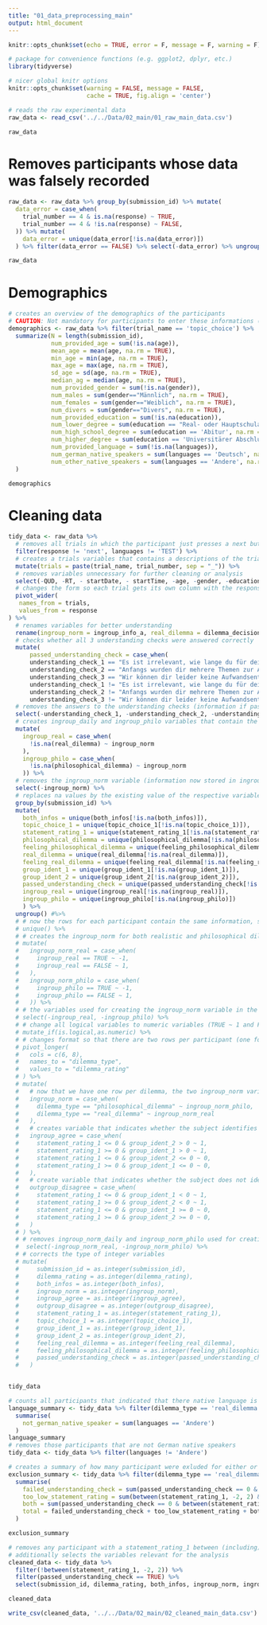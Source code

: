 ```yaml
---
title: "01_data_preprocessing_main"
output: html_document
---
```


```r

knitr::opts_chunk$set(echo = TRUE, error = F, message = F, warning = F)

```

```r

# package for convenience functions (e.g. ggplot2, dplyr, etc.)
library(tidyverse)

# nicer global knitr options
knitr::opts_chunk$set(warning = FALSE, message = FALSE, 
                      cache = TRUE, fig.align = 'center')
```


```r
# reads the raw experimental data
raw_data <- read_csv('../../Data/02_main/01_raw_main_data.csv')

raw_data
```

# Removes participants whose data was falsely recorded
```r
raw_data <- raw_data %>% group_by(submission_id) %>% mutate(
  data_error = case_when(
    trial_number == 4 & is.na(response) ~ TRUE,
    trial_number == 4 & !is.na(response) ~ FALSE,
  )) %>% mutate(
    data_error = unique(data_error[!is.na(data_error)])
  ) %>% filter(data_error == FALSE) %>% select(-data_error) %>% ungroup()

raw_data
```


# Demographics

```r
# creates an overview of the demographics of the participants
# CAUTION: Not mandatory for participants to enter these informations (therefore na values possible)
demographics <- raw_data %>% filter(trial_name == 'topic_choice') %>%
  summarize(N = length(submission_id),
            num_provided_age = sum(!is.na(age)),
            mean_age = mean(age, na.rm = TRUE),
            min_age = min(age, na.rm = TRUE),
            max_age = max(age, na.rm = TRUE),
            sd_age = sd(age, na.rm = TRUE),
            median_ag = median(age, na.rm = TRUE),
            num_provided_gender = sum(!is.na(gender)),
            num_males = sum(gender=="Männlich", na.rm = TRUE),
            num_females = sum(gender=="Weiblich", na.rm = TRUE),
            num_divers = sum(gender=="Divers", na.rm = TRUE),
            num_provided_education = sum(!is.na(education)),
            num_lower_degree = sum(education == "Real- oder Hauptschulabschluss", na.rm = TRUE),
            num_high_school_degree = sum(education == 'Abitur', na.rm = TRUE),
            num_higher_degree = sum(education == 'Universitärer Abschluss', na.rm = TRUE),
            num_provided_language = sum(!is.na(languages)),
            num_german_native_speakers = sum(languages == 'Deutsch', na.rm = TRUE),
            num_other_native_speakers = sum(languages == 'Andere', na.rm = TRUE)
  )

demographics
```


# Cleaning data

```r
tidy_data <- raw_data %>% 
  # removes all trials in which the participant just presses a next button and all test submissions
  filter(response != 'next', languages != 'TEST') %>%
  # creates a trials variables that contains a descriptions of the trial in the shape trialName_trialNumber
  mutate(trials = paste(trial_name, trial_number, sep = "_")) %>%
  # removes variables unnecessary for further cleaning or analysis
  select(-QUD, -RT, - startDate, - startTime, -age, -gender, -education, -question, -option1, -option2, -trial_name, -trial_number, -experiment_id) %>%
  # changes the form so each trial gets its own column with the response as value
  pivot_wider(
   names_from = trials,
   values_from = response
) %>%
  # renames variables for better understanding
  rename(ingroup_norm = ingroup_info_a, real_dilemma = dilemma_decision1_4, philosophical_dilemma = dilemma_decision2_4, feeling_real_dilemma = dilemma_decision1_5, feeling_philosophical_dilemma = dilemma_decision2_5) %>%
  # checks whether all 3 understanding checks were answered correctly
  mutate(
      passed_understanding_check = case_when(
      understanding_check_1 == "Es ist irrelevant, wie lange du für deine Antworten benötigt hast."&
      understanding_check_2 == "Anfangs wurden dir mehrere Themen zur Auswahl gestellt." &
      understanding_check_3 == "Wir können dir leider keine Aufwandsentschädigung oder VP Stunden anbieten, sind dir aber sehr dankbar." ~ TRUE,
      understanding_check_1 != "Es ist irrelevant, wie lange du für deine Antworten benötigt hast."|
      understanding_check_2 != "Anfangs wurden dir mehrere Themen zur Auswahl gestellt." |
      understanding_check_3 != "Wir können dir leider keine Aufwandsentschädigung oder VP Stunden anbieten, sind dir aber sehr dankbar." ~ FALSE)) %>%
  # removes the answers to the understanding checks (information if passed now contained in passed_understanding_check)
  select(-understanding_check_1, -understanding_check_2, -understanding_check_3) %>%
  # creates ingroup_daily and ingroup_philo variables that contain the ingroup norm in the rows of their dilemma version
  mutate(
    ingroup_real = case_when(
      !is.na(real_dilemma) ~ ingroup_norm
    ),
    ingroup_philo = case_when(
      !is.na(philosophical_dilemma) ~ ingroup_norm
    )) %>%
  # removes the ingroup_norm variable (information now stored in ingroup_philo and ingroup_real)
  select(-ingroup_norm) %>%
  # replaces na values by the existing value of the respective variable in other rows of the subject
  group_by(submission_id) %>%
  mutate(
    both_infos = unique(both_infos[!is.na(both_infos)]),
    topic_choice_1 = unique(topic_choice_1[!is.na(topic_choice_1)]),
    statement_rating_1 = unique(statement_rating_1[!is.na(statement_rating_1)]),
    philosophical_dilemma = unique(philosophical_dilemma[!is.na(philosophical_dilemma)]),
    feeling_philosophical_dilemma = unique(feeling_philosophical_dilemma[!is.na(feeling_philosophical_dilemma)]),
    real_dilemma = unique(real_dilemma[!is.na(real_dilemma)]),
    feeling_real_dilemma = unique(feeling_real_dilemma[!is.na(feeling_real_dilemma)]),
    group_ident_1 = unique(group_ident_1[!is.na(group_ident_1)]),
    group_ident_2 = unique(group_ident_2[!is.na(group_ident_2)]),
    passed_understanding_check = unique(passed_understanding_check[!is.na(passed_understanding_check)]),
    ingroup_real = unique(ingroup_real[!is.na(ingroup_real)]),
    ingroup_philo = unique(ingroup_philo[!is.na(ingroup_philo)])
    ) %>%
  ungroup() #%>%
  # # now the rows for each participant contain the same information, so they can be merged to obtain 1 row per participant
  # unique() %>%
  # # creates the ingroup_norm for both realistic and philosophical dilemma according to the coding of the original study: -1 if ingroup prefers active action (e.g. changing the direction of the train) and 1 if ingroup prefers passive action (e.g. not changing the direction of the train)
  # mutate(
  #   ingroup_norm_real = case_when(
  #     ingroup_real == TRUE ~ -1,
  #     ingroup_real == FALSE ~ 1,
  #   ),
  #   ingroup_norm_philo = case_when(
  #     ingroup_philo == TRUE ~ -1,
  #     ingroup_philo == FALSE ~ 1,
  #   )) %>%
  # # the variables used for creating the ingroup_norm variable in the previous step can now be dropped (info is contained in ingroup_norm)
  # select(-ingroup_real, -ingroup_philo) %>%
  # # change all logical variables to numeric variables (TRUE ~ 1 and FALSE ~ 0)
  # mutate_if(is.logical,as.numeric) %>%
  # # changes format so that there are two rows per participant (one for each dilemma) and creates the variable dilemma_version (denoting the type of dilemma) and dilemma_rating (the participant's decision for that dilemma)
  # pivot_longer(
  #   cols = c(6, 8),
  #   names_to = "dilemma_type",
  #   values_to = "dilemma_rating"
  # ) %>%
  # mutate(
  #   # now that we have one row per dilemma, the two ingroup_norm variables (daily and philo) can be reduced to one ingroup_norm variable
  #   ingroup_norm = case_when(
  #     dilemma_type == "philosophical_dilemma" ~ ingroup_norm_philo,
  #     dilemma_type == "real_dilemma" ~ ingroup_norm_real
  #   ),
  #   # creates variable that indicates whether the subject identifies with its ingroup
  #   ingroup_agree = case_when(
  #     statement_rating_1 <= 0 & group_ident_2 > 0 ~ 1,
  #     statement_rating_1 >= 0 & group_ident_1 > 0 ~ 1,
  #     statement_rating_1 <= 0 & group_ident_2 <= 0 ~ 0,
  #     statement_rating_1 >= 0 & group_ident_1 <= 0 ~ 0,
  #   ),
  #   # create variable that indicates whether the subject does not identify with its outgroup (again: statement_rating_1 = 0 not necessary)
  #   outgroup_disagree = case_when(
  #     statement_rating_1 <= 0 & group_ident_1 < 0 ~ 1,
  #     statement_rating_1 >= 0 & group_ident_2 < 0 ~ 1,
  #     statement_rating_1 <= 0 & group_ident_1 >= 0 ~ 0,
  #     statement_rating_1 >= 0 & group_ident_2 >= 0 ~ 0,
  #   )
  # ) %>%
  # # removes ingroup_norm_daily and ingroup_norm_philo used for creating the one ingroup_norm variable
  #  select(-ingroup_norm_real, -ingroup_norm_philo) %>%
  # # corrects the type of integer variables
  # mutate(
  #     submission_id = as.integer(submission_id),
  #     dilemma_rating = as.integer(dilemma_rating),
  #     both_infos = as.integer(both_infos),
  #     ingroup_norm = as.integer(ingroup_norm),
  #     ingroup_agree = as.integer(ingroup_agree),
  #     outgroup_disagree = as.integer(outgroup_disagree),
  #     statement_rating_1 = as.integer(statement_rating_1),
  #     topic_choice_1 = as.integer(topic_choice_1),
  #     group_ident_1 = as.integer(group_ident_1),
  #     group_ident_2 = as.integer(group_ident_2),
  #     feeling_real_dilemma = as.integer(feeling_real_dilemma),
  #     feeling_philosophical_dilemma = as.integer(feeling_philosophical_dilemma),
  #     passed_understanding_check = as.integer(passed_understanding_check)
  #   )


tidy_data
```

```r
# counts all participants that indicated that there native language is not German
language_summary <- tidy_data %>% filter(dilemma_type == 'real_dilemma') %>% 
  summarise(
    not_german_native_speaker = sum(languages == 'Andere')
  )
language_summary
# removes those participants that are not German native speakers
tidy_data <- tidy_data %>% filter(languages != 'Andere')

# creates a summary of how many participant were exluded for either or both reasons
exclusion_summary <- tidy_data %>% filter(dilemma_type == 'real_dilemma') %>%
  summarise(
    failed_understanding_check = sum(passed_understanding_check == 0 & !between(statement_rating_1, -2, 2)),
    too_low_statement_rating = sum(between(statement_rating_1, -2, 2) & passed_understanding_check != 0),
    both = sum(passed_understanding_check == 0 & between(statement_rating_1, -2, 2)),
    total = failed_understanding_check + too_low_statement_rating + both
  )

exclusion_summary
```

```r
# removes any participant with a statement_rating_1 between (including) -2 and 2 and all that failed the understanding check
# additionally selects the variables relevant for the analysis
cleaned_data <- tidy_data %>% 
  filter(!between(statement_rating_1, -2, 2)) %>%
  filter(passed_understanding_check == TRUE) %>% 
  select(submission_id, dilemma_rating, both_infos, ingroup_norm, ingroup_agree, outgroup_disagree, dilemma_type)

cleaned_data

write_csv(cleaned_data, '../../Data/02_main/02_cleaned_main_data.csv')
```